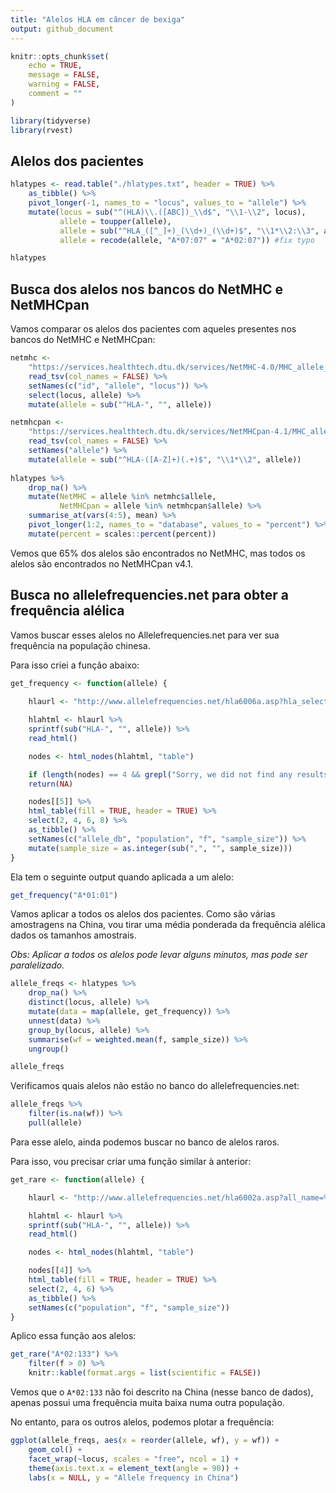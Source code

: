 ```yaml
---
title: "Alelos HLA em câncer de bexiga"
output: github_document
---
```


```r
knitr::opts_chunk$set(
	echo = TRUE,
	message = FALSE,
	warning = FALSE,
	comment = ""
)
```

```r
library(tidyverse)
library(rvest)
```


## Alelos dos pacientes

```r
hlatypes <- read.table("./hlatypes.txt", header = TRUE) %>%
    as_tibble() %>%
    pivot_longer(-1, names_to = "locus", values_to = "allele") %>%
    mutate(locus = sub("^(HLA)\\.([ABC])_\\d$", "\\1-\\2", locus),
           allele = toupper(allele),
           allele = sub("^HLA_([^_]+)_(\\d+)_(\\d+)$", "\\1*\\2:\\3", allele),
           allele = recode(allele, "A*07:07" = "A*02:07")) #fix typo

hlatypes
```


## Busca dos alelos nos bancos do NetMHC e NetMHCpan

Vamos comparar os alelos dos pacientes com aqueles presentes nos bancos do NetMHC e NetMHCpan:

```r
netmhc <- 
    "https://services.healthtech.dtu.dk/services/NetMHC-4.0/MHC_allele_names.txt" %>%
    read_tsv(col_names = FALSE) %>%
    setNames(c("id", "allele", "locus")) %>%
    select(locus, allele) %>%
    mutate(allele = sub("^HLA-", "", allele))

netmhcpan <- 
    "https://services.healthtech.dtu.dk/services/NetMHCpan-4.1/MHC_allele_names.txt" %>%
    read_tsv(col_names = FALSE) %>%
    setNames("allele") %>%
    mutate(allele = sub("^HLA-([A-Z]+)(.+)$", "\\1*\\2", allele))
   
hlatypes %>%
    drop_na() %>%
    mutate(NetMHC = allele %in% netmhc$allele,
           NetMHCpan = allele %in% netmhcpan$allele) %>%
    summarise_at(vars(4:5), mean) %>%
    pivot_longer(1:2, names_to = "database", values_to = "percent") %>%
    mutate(percent = scales::percent(percent))

```

Vemos que 65% dos alelos são encontrados no NetMHC, mas todos os alelos são encontrados no NetMHCpan v4.1.


## Busca no allelefrequencies.net para obter a frequência alélica

Vamos buscar esses alelos no Allelefrequencies.net para ver sua frequência na população chinesa.

Para isso criei a função abaixo:

```r
get_frequency <- function(allele) {
    
    hlaurl <- "http://www.allelefrequencies.net/hla6006a.asp?hla_selection=%s&hla_country=China"

    hlahtml <- hlaurl %>%
	sprintf(sub("HLA-", "", allele)) %>%
	read_html()

    nodes <- html_nodes(hlahtml, "table")

    if (length(nodes) == 4 && grepl("Sorry, we did not find any results", nodes[[4]]))
	return(NA)

    nodes[[5]] %>%
	html_table(fill = TRUE, header = TRUE) %>%
	select(2, 4, 6, 8) %>%
	as_tibble() %>%
	setNames(c("allele_db", "population", "f", "sample_size")) %>%
	mutate(sample_size = as.integer(sub(",", "", sample_size)))
}
```

Ela tem o seguinte output quando aplicada a um alelo:

```r
get_frequency("A*01:01")
```

Vamos aplicar a todos os alelos dos pacientes. Como são várias amostragens na China, vou tirar uma média ponderada da frequência alélica dados os tamanhos amostrais.

*Obs: Aplicar a todos os alelos pode levar alguns minutos, mas pode ser paralelizado.*

```r
allele_freqs <- hlatypes %>% 
    drop_na() %>%
    distinct(locus, allele) %>%
    mutate(data = map(allele, get_frequency)) %>%
    unnest(data) %>%
    group_by(locus, allele) %>%
    summarise(wf = weighted.mean(f, sample_size)) %>%
    ungroup()

allele_freqs
```

Verificamos quais alelos não estão no banco do allelefrequencies.net:

```r
allele_freqs %>% 
    filter(is.na(wf)) %>%
    pull(allele)
```

Para esse alelo, ainda podemos buscar no banco de alelos raros.

Para isso, vou precisar criar uma função similar à anterior:

```r
get_rare <- function(allele) {

    hlaurl <- "http://www.allelefrequencies.net/hla6002a.asp?all_name=%s"

    hlahtml <- hlaurl %>%
	sprintf(sub("HLA-", "", allele)) %>%
	read_html()

    nodes <- html_nodes(hlahtml, "table")

    nodes[[4]] %>%
	html_table(fill = TRUE, header = TRUE) %>%
	select(2, 4, 6) %>%
	as_tibble() %>%
	setNames(c("population", "f", "sample_size"))
}
```

Aplico essa função aos alelos:

```r
get_rare("A*02:133") %>%
    filter(f > 0) %>%
    knitr::kable(format.args = list(scientific = FALSE))
```

Vemos que o `A*02:133` não foi descrito na China (nesse banco de dados), apenas possui uma frequência muita baixa numa outra população.

No entanto, para os outros alelos, podemos plotar a frequência:

```r
ggplot(allele_freqs, aes(x = reorder(allele, wf), y = wf)) +
    geom_col() +
    facet_wrap(~locus, scales = "free", ncol = 1) +
    theme(axis.text.x = element_text(angle = 90)) +
    labs(x = NULL, y = "Allele frequency in China")
```

